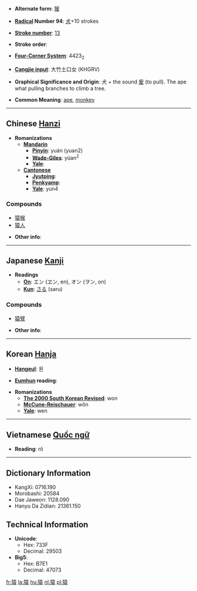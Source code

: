* '''Alternate form''': [[猨]]

* '''[[Wiktionary:Chinese radical index| Radical]] Number 94''': [[Wiktionary:Chinese radical index 犬|犬]]+10 strokes

* '''[[Wiktionary:Chinese total strokes index|Stroke number]]''': [[Wiktionary:Chinese total strokes index 13|13]]

* '''Stroke order''': 

* '''[[Wiktionary:Chinese four corner index|Four-Corner System]]''': 4423<sub>2</sub>

* '''[[Wiktionary:Chinese Cangjie index|Cangjie input]]''': 大竹土口女 (KHGRV)

* '''Graphical Significance and Origin''': 犬 + the sound [[爰]] (to pull). The ape what pulling branches to climb a tree.

* '''Common Meaning''': [[ape]], [[monkey]]

----

== Chinese [[Hanzi]] ==

* '''Romanizations'''
** '''[[Mandarin]]'''
*** '''[[Pinyin]]''': yuán (yuan2)
*** '''[[Wade-Giles]]''': yüan<sup>2</sup>
*** '''[[Yale]]''': 
** '''[[Cantonese]]'''
*** '''[[Jyutping]]''':
*** '''[[Penkyamp]]''': 
*** '''[[Yale]]''': yun4

===Compounds===
*[[猿猴]]
*[[猿人]]

* '''Other info''': 

----

== Japanese [[Kanji]] ==

* '''Readings'''
** '''[[On]]''': エン (ヱン, en), オン (ヲン, on)
** '''[[Kun]]''': [[さる]] (saru)

===Compounds===
*[[猿臂]]

* '''Other info''':  

----

== Korean [[Hanja]] ==

* '''[[Hangeul]]''': 원

* '''[[Eumhun]] reading''': 

* '''Romanizations'''
** '''[[The 2000 South Korean Revised Romanization|The 2000 South Korean Revised]]''': won
** '''[[McCune-Reischauer]]''': wŏn
** '''[[Yale]]''': wen


----

== Vietnamese [[Quốc ngữ]] ==

* '''Reading''': rô

----

== Dictionary Information ==

* KangXi: 0716.190
* Morobashi: 20584
* Dae Jaweon: 1128.090
* Hanyu Da Zidian: 21361.150

== Technical Information ==

* '''Unicode''':
** Hex: 733F
** Decimal: 29503
* '''Big5''':
** Hex: B7E1
** Decimal: 47073

[[fr:猿]]
[[la:猿]]
[[hu:猿]]
[[nl:猿]]
[[pl:猿]]